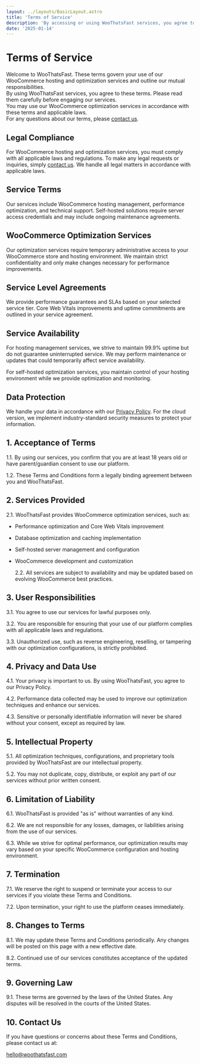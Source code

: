 ```yaml
---
layout: ../layouts/BasicLayout.astro
title: 'Terms of Service'
description: 'By accessing or using WooThatsFast services, you agree to be bound by these Terms and Conditions.'
date: '2025-01-14'
---
```


# Terms of Service

Welcome to WooThatsFast. These terms govern your use of our WooCommerce hosting and optimization services and outline our mutual responsibilities.<br />
By using WooThatsFast services, you agree to these terms. Please read them carefully before engaging our services.<br />
You may use our WooCommerce optimization services in accordance with these terms and applicable laws.<br />
For any questions about our terms, please [contact us](mailto:hello@woothatsfast.com).

## Legal Compliance

For WooCommerce hosting and optimization services, you must comply with all applicable laws and regulations. To make any legal requests or inquiries, simply [contact us](mailto:hello@woothatsfast.com). We handle all legal matters in accordance with applicable laws.

## Service Terms

Our services include WooCommerce hosting management, performance optimization, and technical support. Self-hosted solutions require server access credentials and may include ongoing maintenance agreements.

## WooCommerce Optimization Services

Our optimization services require temporary administrative access to your WooCommerce store and hosting environment. We maintain strict confidentiality and only make changes necessary for performance improvements.

## Service Level Agreements

We provide performance guarantees and SLAs based on your selected service tier. Core Web Vitals improvements and uptime commitments are outlined in your service agreement.

## Service Availability

For hosting management services, we strive to maintain 99.9% uptime but do not guarantee uninterrupted service. We may perform maintenance or updates that could temporarily affect service availability.

For self-hosted optimization services, you maintain control of your hosting environment while we provide optimization and monitoring.

## Data Protection

We handle your data in accordance with our [Privacy Policy](/privacy-policy). For the cloud version, we implement industry-standard security measures to protect your information.

## 1. Acceptance of Terms

1.1. By using our services, you confirm that you are at least 18 years old or have parent/guardian consent to use our platform.

1.2. These Terms and Conditions form a legally binding agreement between you and WooThatsFast.

## 2. Services Provided

2.1. WooThatsFast provides WooCommerce optimization services, such as:

- Performance optimization and Core Web Vitals improvement
- Database optimization and caching implementation
- Self-hosted server management and configuration
- WooCommerce development and customization

  2.2. All services are subject to availability and may be updated based on evolving WooCommerce best practices.

## 3. User Responsibilities

3.1. You agree to use our services for lawful purposes only.

3.2. You are responsible for ensuring that your use of our platform complies with all applicable laws and regulations.

3.3. Unauthorized use, such as reverse engineering, reselling, or tampering with our optimization configurations, is strictly prohibited.

## 4. Privacy and Data Use

4.1. Your privacy is important to us. By using WooThatsFast, you agree to our Privacy Policy.

4.2. Performance data collected may be used to improve our optimization techniques and enhance our services.

4.3. Sensitive or personally identifiable information will never be shared without your consent, except as required by law.

## 5. Intellectual Property

5.1. All optimization techniques, configurations, and proprietary tools provided by WooThatsFast are our intellectual property.

5.2. You may not duplicate, copy, distribute, or exploit any part of our services without prior written consent.

## 6. Limitation of Liability

6.1. WooThatsFast is provided "as is" without warranties of any kind.

6.2. We are not responsible for any losses, damages, or liabilities arising from the use of our services.

6.3. While we strive for optimal performance, our optimization results may vary based on your specific WooCommerce configuration and hosting environment.

## 7. Termination

7.1. We reserve the right to suspend or terminate your access to our services if you violate these Terms and Conditions.

7.2. Upon termination, your right to use the platform ceases immediately.

## 8. Changes to Terms

8.1. We may update these Terms and Conditions periodically. Any changes will be posted on this page with a new effective date.

8.2. Continued use of our services constitutes acceptance of the updated terms.

## 9. Governing Law

9.1. These terms are governed by the laws of the United States. Any disputes will be resolved in the courts of the United States.

## 10. Contact Us

If you have questions or concerns about these Terms and Conditions, please contact us at:

[hello@woothatsfast.com](mailto:hello@woothatsfast.com)
